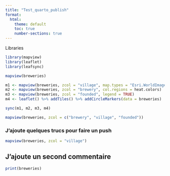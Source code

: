 ```yaml
---
title: "Test_quarto_publish"
format:
  html:
    theme: default
    toc: true
    number-sections: true
---
```


Libraries

```r

library(mapview)
library(leaflet)
library(leafsync)
```

```r

mapview(breweries)
```

```r

m1 <- mapview(breweries, zcol = "village", map.types = "Esri.WorldImagery")
m2 <- mapview(breweries, zcol = "brewery", col.regions = heat.colors)
m3 <- mapview(breweries, zcol = "founded", legend = TRUE)
m4 <- leaflet() %>% addTiles() %>% addCircleMarkers(data = breweries)

sync(m1, m2, m3, m4)
```

```r

mapview(breweries, zcol = c("brewery", "village", "founded"))

```

### J'ajoute quelques trucs pour faire un push

```r

mapview(breweries, zcol = "village")

```

## J'ajoute un second commentaire

```r

print(breweries)
```
